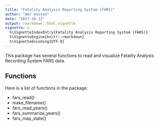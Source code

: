 ```yaml
---
title: "Fatality Analysis Reporting System (FARS)"
author: "Amr Hassan"
date: "2017-10-12"
output: rmarkdown::html_vignette
vignette: >
  %\VignetteIndexEntry{Fatality Analysis Reporting System (FARS)}
  %\VignetteEngine{knitr::rmarkdown}
  %\VignetteEncoding{UTF-8}
---
```


This package has several functions to read and visualize Fatality Analysis Recording System FARS data.

## Functions

Here is a list of functions in the package:

- fars_read()
- make_filename()
- fars_read_years()
- fars_summarize_years()
- fars_map_state()
